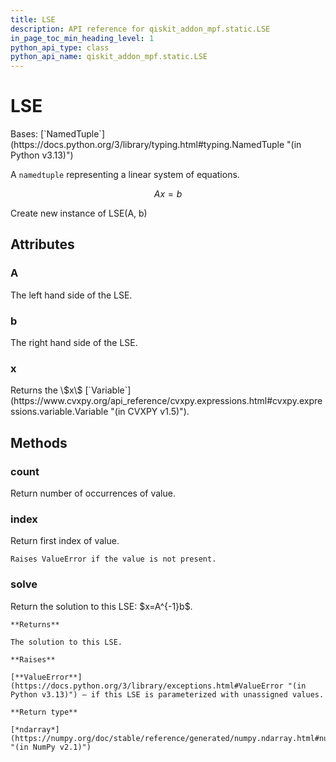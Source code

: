 ```yaml
---
title: LSE
description: API reference for qiskit_addon_mpf.static.LSE
in_page_toc_min_heading_level: 1
python_api_type: class
python_api_name: qiskit_addon_mpf.static.LSE
---
```


# LSE

<Class id="qiskit_addon_mpf.static.LSE" isDedicatedPage={true} github="https://github.com/Qiskit/qiskit-addon-mpf/tree/main/qiskit_addon_mpf/static/lse.py#L23-L60" signature="LSE(A, b)" modifiers="class">
  Bases: [`NamedTuple`](https://docs.python.org/3/library/typing.html#typing.NamedTuple "(in Python v3.13)")

  A `namedtuple` representing a linear system of equations.

$$
A x = b
$$

  Create new instance of LSE(A, b)

  ## Attributes

  ### A

  <Attribute id="qiskit_addon_mpf.static.LSE.A" attributeTypeHint="ndarray">
    The left hand side of the LSE.
  </Attribute>

  ### b

  <Attribute id="qiskit_addon_mpf.static.LSE.b" attributeTypeHint="ndarray">
    The right hand side of the LSE.
  </Attribute>

  ### x

  <Attribute id="qiskit_addon_mpf.static.LSE.x">
    Returns the \$x\$ [`Variable`](https://www.cvxpy.org/api_reference/cvxpy.expressions.html#cvxpy.expressions.variable.Variable "(in CVXPY v1.5)").
  </Attribute>

  ## Methods

  ### count

  <Function id="qiskit_addon_mpf.static.LSE.count" signature="count(value, /)">
    Return number of occurrences of value.
  </Function>

  ### index

  <Function id="qiskit_addon_mpf.static.LSE.index" signature="index(value, start=0, stop=9223372036854775807, /)">
    Return first index of value.

    Raises ValueError if the value is not present.
  </Function>

  ### solve

  <Function id="qiskit_addon_mpf.static.LSE.solve" github="https://github.com/Qiskit/qiskit-addon-mpf/tree/main/qiskit_addon_mpf/static/lse.py#L41-L60" signature="solve()">
    Return the solution to this LSE: $x=A^{-1}b$.

    **Returns**

    The solution to this LSE.

    **Raises**

    [**ValueError**](https://docs.python.org/3/library/exceptions.html#ValueError "(in Python v3.13)") – if this LSE is parameterized with unassigned values.

    **Return type**

    [*ndarray*](https://numpy.org/doc/stable/reference/generated/numpy.ndarray.html#numpy.ndarray "(in NumPy v2.1)")
  </Function>
</Class>

